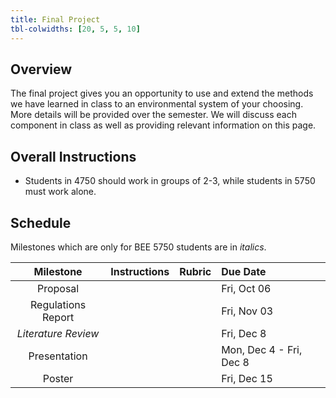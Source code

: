 ```yaml
---
title: Final Project
tbl-colwidths: [20, 5, 5, 10]
---
```


## Overview

The final project gives you an opportunity to use and extend the methods we have learned in class to an environmental system of your choosing. More details will be provided over the semester. We will discuss each component in class as well as providing relevant information on this page.

## Overall Instructions

- Students in 4750 should work in groups of 2-3, while students in 5750 must work alone.

## Schedule

Milestones which are only for BEE 5750 students are in *italics*.

| Milestone | Instructions | Rubric | Due Date |
|:---------:|:------------:|:-------:|:-----------|
| Proposal | | | Fri, Oct 06 |
| Regulations Report | | | Fri, Nov 03 |
| *Literature Review* | | | Fri, Dec 8 |
| Presentation | | | Mon, Dec 4 - Fri, Dec 8 |
| Poster | | | Fri, Dec 15 |